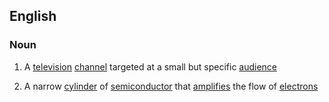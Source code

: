==English==

===Noun===
{{en-noun}}

# A [[television]] [[channel]] targeted at a small but specific [[audience]]
# {{context|physics}} A narrow [[cylinder]] of [[semiconductor]] that [[amplify|amplifies]] the flow of [[electron]]s